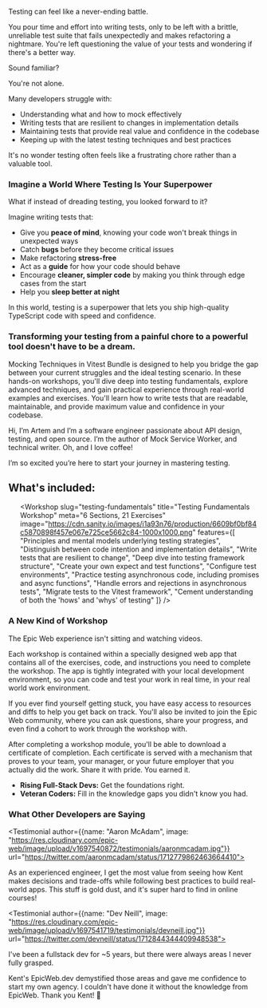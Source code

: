 Testing can feel like a never-ending battle. 

You pour time and effort into writing tests, only to be left with a brittle, unreliable test suite that fails unexpectedly and makes refactoring a nightmare. You're left questioning the value of your tests and wondering if there's a better way.

Sound familiar? 

You're not alone. 

Many developers struggle with:
- Understanding what and how to mock effectively
- Writing tests that are resilient to changes in implementation details
- Maintaining tests that provide real value and confidence in the codebase
- Keeping up with the latest testing techniques and best practices

It's no wonder testing often feels like a frustrating chore rather than a valuable tool.

### Imagine a World Where Testing Is Your Superpower

What if instead of dreading testing, you looked forward to it? 

Imagine writing tests that:
- Give you **peace of mind**, knowing your code won't break things in unexpected ways
- Catch **bugs** before they become critical issues
- Make refactoring **stress-free**
- Act as a **guide** for how your code should behave
- Encourage **cleaner, simpler code** by making you think through edge cases from the start
- Help you **sleep better at night** 

In this world, testing is a superpower that lets you ship high-quality TypeScript code with speed and confidence.

### Transforming your testing from a painful chore to a powerful tool doesn't have to be a dream. 

Mocking Techniques in Vitest Bundle is designed to help you bridge the gap between your current struggles and the ideal testing scenario.
In these hands-on workshops, you'll dive deep into testing fundamentals, explore advanced techniques, and gain practical experience through real-world examples and exercises. You'll learn how to write tests that are readable, maintainable, and provide maximum value and confidence in your codebase.


<AboutArtem>

Hi, I’m Artem and I’m a software engineer passionate about API design, testing, and open source. I’m the author of Mock Service Worker, and technical writer. Oh, and I love coffee! 

I’m so excited you’re here to start your journey in mastering testing. 

</AboutArtem>

<h2 className="pb-14 text-center sm:!text-4xl">What's included:</h2>

<ul>
<Workshop
  slug="mocking-techniques-in-vitest"
  title="Mocking Techniques in Vitest"
  meta="8 Sections, 31 Exercises"
  image="https://cdn.sanity.io/images/i1a93n76/production/4a502c2a85828d8dfc0be93302167671b2c4ea8e-1200x1200.png"
  features={[
        "What to mock and when",
    "How to create effective mocks",
    "How to maintain mocks over time without sacrificing test quality",
    "Techniques to avoid over-reliance on implementation details",
    "Type safety strategies for mocks",
    "When to use mocks and when to explore alternative approaches"
  ]}
/>

<Workshop
  slug="testing-fundamentals"
  title="Testing Fundamentals Workshop"
  meta="6 Sections, 21 Exercises"
  image="https://cdn.sanity.io/images/i1a93n76/production/6609bf0bf84c5870898f457e067e725ce5662c84-1000x1000.png"
  features={[
    "Principles and mental models underlying testing strategies",
    "Distinguish between code intention and implementation details",
    "Write tests that are resilient to change",
    "Deep dive into testing framework structure",
    "Create your own expect and test functions",
    "Configure test environments",
    "Practice testing asynchronous code, including promises and async functions",
    "Handle errors and rejections in asynchronous tests",
    "Migrate tests to the Vitest framework",
    "Cement understanding of both the 'hows' and 'whys' of testing"
  ]}
/>



</ul>


### A New Kind of Workshop

<WorkshopAppScreenshot />


The Epic Web experience isn't sitting and watching videos.

Each workshop is contained within a specially designed web app that contains all of the exercises, code, and instructions you need to complete the workshop. The app is tightly integrated with your local development environment, so you can code and test your work in real time, in your real world work environment.

If you ever find yourself getting stuck, you have easy access to resources and diffs to help you get back on track. You'll also be invited to join the Epic Web community, where you can ask questions, share your progress, and even find a cohort to work through the workshop with.

After completing a workshop module, you'll be able to download a certificate of completion. Each certificate is served with a mechanism that proves to your team, your manager, or your future employer that you actually did the work. Share it with pride. You earned it.

- **Rising Full-Stack Devs:** Get the foundations right.
- **Veteran Coders:** Fill in the knowledge gaps you didn't know you had.

<h3 id="testimonials" className="text-center sm:scale-125">
  <Balancer>What Other Developers are Saying</Balancer>
</h3>

<div className="grid grid-cols-1 gap-5 md:grid-cols-2 lg:-mx-32 py-8">

<Testimonial author={{name: "Aaron McAdam", image: "https://res.cloudinary.com/epic-web/image/upload/v1697540872/testimonials/aaronmcadam.jpg"}} url="https://twitter.com/aaronmcadam/status/1712779862463664410">

As an experienced engineer, I get the most value from seeing how Kent makes decisions and trade-offs while following best practices to build real-world apps. This stuff is gold dust, and it's super hard to find in online courses!

</Testimonial>

<Testimonial author={{name: "Dev Neill", image: "https://res.cloudinary.com/epic-web/image/upload/v1697541719/testimonials/devneill.jpg"}} url="https://twitter.com/devneill/status/1712844344409948538">

I've been a fullstack dev for ~5 years, but there were always areas I never fully grasped.

Kent's EpicWeb.dev demystified those areas and gave me confidence to start my own agency. I couldn't have done it without the knowledge from EpicWeb. Thank you Kent! 🚀

</Testimonial>


</div>



